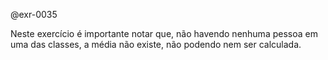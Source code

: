 <!-- Porcentagens e médias na população  -->
::: {#rem-0035}
@exr-0035

Neste exercício é importante notar que, não havendo nenhuma pessoa em uma das classes, a média não existe, não podendo nem ser calculada.
:::